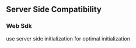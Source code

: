## Server Side Compatibility

### Web Sdk

use server side initialization for optimal initialization